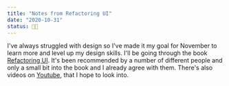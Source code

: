 ```yaml
---
title: "Notes from Refactoring UI"
date: "2020-10-31"
status: 👩‍🌾
---
```


I've always struggled with design so I've made it my goal for November to learn more and level up my design skills. I'll be going through the book [Refactoring UI](https://refactoringui.com/). It's been recommended by a number of different people and only a small bit into the book and I already agree with them. There's also videos on [Youtube](https://www.youtube.com/c/SteveSchoger/videos), that I hope to look into. 
